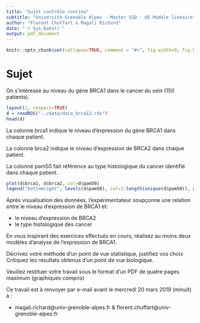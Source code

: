 ```yaml
---
title: "Sujet contrôle continu"
subtitle: "Université Grenoble Alpes - Master SSD - UE Modèle linéaire"
author: "Florent Chuffart & Magali Richard"
date: "`r Sys.Date()`"
output: pdf_document
---
```


```r
knitr::opts_chunk$set(collapse=TRUE, comment = "#>", fig.width=9, fig.height=6, eval=TRUE, echo=FALSE, results="hide")
```

# Sujet

On s'intéresse au niveau du gène BRCA1 dans le cancer du sein (150 patients). 

```r
layout(1, respect=TRUE)
d = readRDS("../data/data_brca12.rds")
head(d)
```

La colonne brca1 indique le niveau d'expression du gène BRCA1 dans chaque patient.

La colonne brca2 indique le niveau d'expression de BRCA2 dans chaque patient.

La colonne pam50 fait référence au type histologique du cancer identifié dans chaque patient.

```r

plot(d$brca1, d$brca2, col=d$pam50)
legend("bottomright", levels(d$pam50), col=1:length(unique(d$pam50)), pch=1)
```

Après visualisation des données, l'expérimentateur soupçonne une relation entre le niveau d'expression de BRCA1 et:

- le niveau d'expression de BRCA2
- le type histologique des cancer

En vous inspirant des exercices effectués en cours, réalisez au moins deux modèles d'analyse de l'expression de BRCA1.

Décrivez votre méthode d’un point de vue statistique, justifiez vos choix
Critiquez les résultats obtenus d’un point de vue biologique.

Veuillez restituer votre travail sous le format d'un PDF de quatre pages maximum (graphiques compris)

Ce travail est à renvoyer par e-mail avant le mercredi 20 mars 2019 (minuit) à :

- magali.richard@univ-grenoble-alpes.fr & florent.chuffart@univ-grenoble-alpes.fr 


